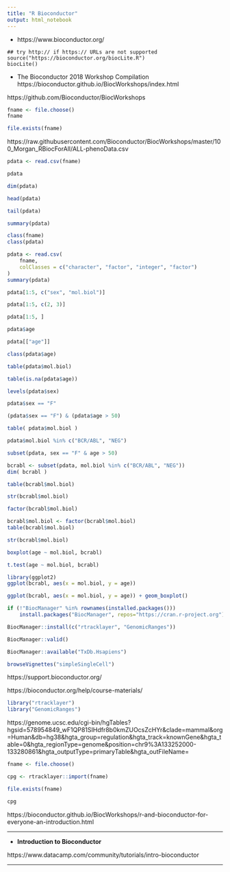 ```yaml
---
title: "R Bioconductor"
output: html_notebook
---
```



- https://www.bioconductor.org/

```
## try http:// if https:// URLs are not supported
source("https://bioconductor.org/biocLite.R")
biocLite()
```

- The Bioconductor 2018 Workshop Compilation
https://bioconductor.github.io/BiocWorkshops/index.html

https://github.com/Bioconductor/BiocWorkshops


```r
fname <- file.choose()
fname
```


```r
file.exists(fname)
```


https://raw.githubusercontent.com/Bioconductor/BiocWorkshops/master/100_Morgan_RBiocForAll/ALL-phenoData.csv

```r
pdata <- read.csv(fname)
```


```r
pdata
```



```r
dim(pdata)
```


```r
head(pdata)
```


```r
tail(pdata)
```



```r
summary(pdata)
```



```r
class(fname)
class(pdata)
```


```r
pdata <- read.csv(
    fname,
    colClasses = c("character", "factor", "integer", "factor")
)
summary(pdata)
```


```r
pdata[1:5, c("sex", "mol.biol")]
```

```r
pdata[1:5, c(2, 3)]
```


```r
pdata[1:5, ]
```


```r
pdata$age
```


```r
pdata[["age"]]
```


```r
class(pdata$age)
```



```r
table(pdata$mol.biol)
```


```r
table(is.na(pdata$age))

```


```r
levels(pdata$sex)

```

```r
pdata$sex == "F"

```

```r
(pdata$sex == "F") & (pdata$age > 50)

```


```r
table( pdata$mol.biol )

```


```r
pdata$mol.biol %in% c("BCR/ABL", "NEG")

```


```r
subset(pdata, sex == "F" & age > 50)
```


```r
bcrabl <- subset(pdata, mol.biol %in% c("BCR/ABL", "NEG"))
dim( bcrabl )
```


```r
table(bcrabl$mol.biol)
```

```r
str(bcrabl$mol.biol)
```


```r
factor(bcrabl$mol.biol)
```


```r
bcrabl$mol.biol <- factor(bcrabl$mol.biol)
table(bcrabl$mol.biol)
```


```r
str(bcrabl$mol.biol)
```

```r
boxplot(age ~ mol.biol, bcrabl)
```


```r
t.test(age ~ mol.biol, bcrabl)
```



```r
library(ggplot2)
ggplot(bcrabl, aes(x = mol.biol, y = age))
```


```r
ggplot(bcrabl, aes(x = mol.biol, y = age)) + geom_boxplot()
```





```r
if (!"BiocManager" %in% rownames(installed.packages()))
    install.packages("BiocManager", repos="https://cran.r-project.org")
```


```r
BiocManager::install(c("rtracklayer", "GenomicRanges"))
```



```r
BiocManager::valid()
```


```r
BiocManager::available("TxDb.Hsapiens")
```


```r
browseVignettes("simpleSingleCell")
```


https://support.bioconductor.org/


https://bioconductor.org/help/course-materials/


```r
library("rtracklayer")
library("GenomicRanges")
```


https://genome.ucsc.edu/cgi-bin/hgTables?hgsid=578954849_wF1QP81SIHdfr8b0kmZUOcsZcHYr&clade=mammal&org=Human&db=hg38&hgta_group=regulation&hgta_track=knownGene&hgta_table=0&hgta_regionType=genome&position=chr9%3A133252000-133280861&hgta_outputType=primaryTable&hgta_outFileName=

```r
fname <- file.choose()
```


```r
cpg <- rtracklayer::import(fname)
```


```r
file.exists(fname)
```


```r
cpg
```



https://bioconductor.github.io/BiocWorkshops/r-and-bioconductor-for-everyone-an-introduction.html


---

- **Introduction to Bioconductor**

https://www.datacamp.com/community/tutorials/intro-bioconductor

---








































